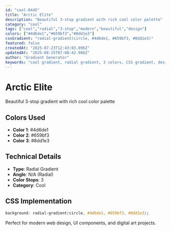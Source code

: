 ```yaml
---
id: "cool-0445"
title: "Arctic Elite"
description: "Beautiful 3-stop gradient with rich cool color palette"
category: "cool"
tags: ["cool","radial","3-stop","modern","beautiful","design"]
colors: ["#4d6de1","#659bf3","#8dd1e3"]
cssGradient: "radial-gradient(circle, #4d6de1, #659bf3, #8dd1e3)"
featured: false
createdAt: "2025-07-23T12:43:03.096Z"
updatedAt: "2025-08-25T07:08:42.986Z"
author: "Gradient Generator"
keywords: "cool gradient, radial gradient, 3 colors, CSS gradient, design, #4d6de1, #659bf3, #8dd1e3"
---
```


# Arctic Elite

Beautiful 3-stop gradient with rich cool color palette

## Colors Used
- **Color 1**: #4d6de1
- **Color 2**: #659bf3
- **Color 3**: #8dd1e3

## Technical Details
- **Type**: Radial Gradient
- **Angle**: N/A (Radial)
- **Color Stops**: 3
- **Category**: Cool

## CSS Implementation
```css
background: radial-gradient(circle, #4d6de1, #659bf3, #8dd1e3);
```

Perfect for modern web design, UI components, and digital art projects.
